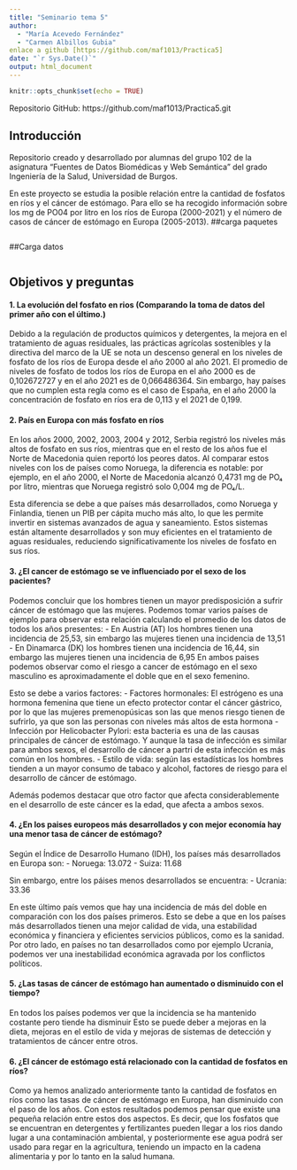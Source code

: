 ```yaml
---
title: "Seminario tema 5"
author: 
  - "María Acevedo Fernández"
  - "Carmen Albillos Gubia"
enlace a github [https://github.com/maf1013/Practica5]
date: "`r Sys.Date()`"
output: html_document
---
```


```r
knitr::opts_chunk$set(echo = TRUE)
```

Repositorio GitHub: https://github.com/maf1013/Practica5.git 

## Introducción
Repositorio creado y desarrollado por alumnas del grupo 102 de la asignatura "Fuentes de Datos Biomédicas y Web Semántica" del grado Ingeniería de la Salud, Universidad de Burgos.

En este proyecto se estudia la posible relación entre la cantidad de fosfatos en ríos y el cáncer de estómago. Para ello se ha recogido información sobre los mg de PO04 por litro en los ríos de Europa (2000-2021) y el número de casos de cáncer de estómago en Europa (2005-2013). 
##carga paquetes
```r

```

##Carga datos
```r

```



## Objetivos y preguntas
#### 1. La evolución del fosfato en rios (Comparando la toma de datos del primer año con el último.) 
Debido a la regulación de productos químicos y detergentes, la mejora en el tratamiento de aguas residuales, las prácticas agrícolas sostenibles y la directiva del marco de la UE se nota un descenso general en los niveles de fosfato de los ríos de Europa desde el año 2000 al año 2021.
El promedio de niveles de fosfato de todos los ríos de Europa en el año 2000 es de 0,102672727 y en el año 2021 es de 0,066486364. Sin embargo, hay países que no cumplen esta regla como es el caso de España, en el año 2000 la concentración de fosfato en ríos era de 0,113 y el 2021 de 0,199.

#### 2. País en Europa con más fosfato en ríos
En los años 2000, 2002, 2003, 2004 y 2012, Serbia registró los niveles más altos de fosfato en sus ríos, mientras que en el resto de los años fue el Norte de Macedonia quien reportó los peores datos. Al comparar estos niveles con los de países como Noruega, la diferencia es notable: por ejemplo, en el año 2000, el Norte de Macedonia alcanzó 0,4731 mg de PO₄ por litro, mientras que Noruega registró solo 0,004 mg de PO₄/L.

Esta diferencia se debe a que países más desarrollados, como Noruega y Finlandia, tienen un PIB per cápita mucho más alto, lo que les permite invertir en sistemas avanzados de agua y saneamiento. Estos sistemas están altamente desarrollados y son muy eficientes en el tratamiento de aguas residuales, reduciendo significativamente los niveles de fosfato en sus ríos.

#### 3. ¿El cancer de estómago se ve influenciado por el sexo de los pacientes?
Podemos concluir que los hombres tienen un mayor predisposición a sufrir cáncer de estómago que las mujeres. Podemos tomar varios países de ejemplo para observar esta relación calculando el promedio de los datos de todos los años presentes:
  - En Austria (AT) los hombres tienen una incidencia de 25,53, sin embargo las mujeres tienen una incidencia de 13,51
  - En Dinamarca (DK) los hombres tienen una incidencia de 16,44, sin embargo las mujeres tienen una incidencia de 6,95
  En ambos paises podemos observar como el riesgo a cancer de estómago en el sexo masculino es aproximadamente el doble que en el sexo femenino.
  
Esto se debe a varios factores:
  - Factores hormonales: El estrógeno es una hormona femenina que tiene un efecto protector contar el cáncer gástrico, por lo que las mujeres premenopúsicas son las que menos riesgo tienen de sufrirlo, ya que son las personas con niveles más altos de esta hormona
  - Infección por Helicobacter Pylori: esta bacteria es una de las causas principales de cáncer de estómago. Y aunque la tasa de infección es similar para ambos sexos, el desarrollo de cáncer a partri de esta infección es más común en los hombres.
  - Estilo de vida: según las estadísticas los hombres tienden a un mayor consumo de tabaco y alcohol, factores de riesgo para el desarrollo de cáncer de estómago.

Además podemos destacar que otro factor que afecta considerablemente en el desarrollo de este cáncer es la edad, que afecta a ambos sexos.

#### 4. ¿En los paises europeos más desarrollados y con mejor economía hay una menor tasa de cáncer de estómago?
Según el Índice de Desarrollo Humano (IDH), los países más desarrollados en Europa son:
- Noruega: 13.072
- Suiza: 11.68

Sin embargo, entre los páises menos desarrollados se encuentra:
- Ucrania: 33.36

En este último país vemos que hay una incidencia de más del doble en comparación con los dos países primeros. 
Esto se  debe a que en los países más desarrollados tienen una mejor calidad de vida, una estabilidad económica y financiera y eficientes servicios públicos, como es la sanidad.
Por otro lado, en países no tan desarrollados como por ejemplo Ucrania, podemos ver una inestabilidad económica agravada por los conflictos políticos.

#### 5. ¿Las tasas de cáncer de estómago han aumentado o disminuido con el tiempo?
En todos los países podemos ver que la incidencia se ha mantenido costante pero tiende ha disminuir
Esto se puede deber a mejoras en la dieta, mejoras en el estilo de vida y mejoras de sistemas de detección y tratamientos de cáncer entre otros.

#### 6. ¿El cáncer de estómago está relacionado con la cantidad de fosfatos en ríos?
Como ya hemos analizado anteriormente tanto la cantidad de fosfatos en ríos como las tasas de cáncer de estómago en Europa, han disminuido con el paso de los años.
Con estos resultados podemos pensar que existe una pequeña relación entre estos dos aspectos. Es decir, que los fosfatos que se encuentran en detergentes y fertilizantes pueden llegar a los rios dando lugar a una contaminación ambiental, y posteriormente ese agua podrá ser usado para regar en la agricultura, teniendo un impacto en la cadena alimentaria y por lo tanto en la salud humana.


